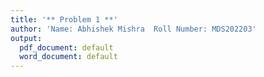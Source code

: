 ---
title: '** Problem 1 **'
author: 'Name: Abhishek Mishra  Roll Number: MDS202203'
output:
  pdf_document: default
  word_document: default
---

```{=latex}
PART-1:\\\\
  The necessary conditions are:\\\\
  1. $P(X=i) = a*r^i, i= 1,2,3\dots $\\
  2. $a\le1$\\
  3. $0 \le r \le 1$\\
  4. $a = 1-r$ \\
```
```{=latex}
PART-2:\\\\
  The idea is to use ratio test on E$[X]$ and Var$(X)$ :\\
  
  $$E[X] = \sum_{n=0}^\infty n*a*r^n = \sum_{n=0}^\infty a_n$$\\
  
  now, $$\lim_{n\to\infty}\left|\frac{a_{n+1}}{a_n}\right| = \lim_{n\to\infty}\frac{(n+1)*a*r^{n+1}}{(n)*a*r^{n}} = r<1$$
  So, by ratio test, E$[X]$ exists!\\
  
  $$\text{Var}[X] = \sum_{n=0}^\infty (n-E[X])*a*r^n = \sum_{n=0}^\infty a_n$$\\
  
  now, $$\lim_{n\to\infty}\left|\frac{a_{n+1}}{a_n}\right| = \lim_{n\to\infty}\frac{(n+1-E[X])*a*r^{n+1}}{(n-E[X])*a*r^{n}} = r<1$$
  So, by ratio test, Var$[X]$ exists!\\
```
```{=latex}
PART-3:\\\\
  
  $$E[X] = \sum_{n=0}^\infty n*a*r^n = a*r\left[\frac{d}{dr}\sum_{n=0}^\infty r^n \right] = \frac{r}{1-r}$$\\
  
  $$E[X^2] = \sum_{n=0}^\infty n^2*a*r^n = a*r*\frac{d}{dr}\left[r\left[\frac{d}{dr}\sum_{n=0}^\infty r^n \right]\right] = \frac{r(1+r)}{(1-r)^2}$$\\
  
  $\implies \text{Var}(X) = \dfrac{r}{(1-r)^2}$
```
```{=latex}
PART-4:\\\\
  
  From the data, we can see that sample mean is $1.5$ and the number of data points is $380$.
  Hence, for method of moments estimate of $ r$, we have $$\frac{\hat{r}}{(1-\hat{r})} = 1.5 \implies \hat{r} = 0.6$$\\
  
  $$\implies P(X \ge 1) = 1-P(X=0) = \hat{ r } = 0.6 $$
  $$\text{ and }$$
  $$P(1 \le X < 4 ) = P(X=1)+P(X=2)+P(X=3) = ( 1-\hat{r} )( \hat{r} )( 1 + \hat{r} + \hat{r}^2 ) = 0.4704$$
  
```
```{=latex}
PART-5:\\\\
  
  Now, we assume that $X \sim Poisson( \lambda )$\\
  
  From the data, we can see that sample mean is $1.5$ and the number of data points is 380.
  Hence, the method of moments estimate for $\lambda$ is $$  \hat{\lambda} = 1.5$$\\
  
  $$\implies P(X \ge 1) = 1-P(X=0) =1- e^{ -\hat{ \lambda } } = 0.7768 $$
  $$\text{ and }$$
  $$P(1 \le X < 4 ) = P(X=1)+P(X=2)+P(X=3) = 0.7112$$
  
```
```{=latex}
PART-6:\\\\
  
  We have to find a model for number of goals scored in a fixed amount of time, which can be thought of as number of arrivals in a fixed amount of time. For such a scenario, i believe, it is best to use a possion probability model.\\\\
```
```{=latex}
PART-7:\\\\
  
  Let $f(r)$ be the probability model defined using the geometric sequence $S = \{a, ar, ar^2,\cdots \}$
  $$\implies \text{ if }  X_1, X_2, \cdots X_n\stackrel{ i.i.d }\sim f(r) \text{ then, } \text{likelihood of r is } L(r) = \prod_{i=1}^n ar^{X_i} $$
  $$\text{ and }$$
  $$\implies \text{ if }  X_1, X_2, \cdots X_n\stackrel{ i.i.d }\sim Poisson(\lambda) \text{ then, } \text{likelihood of } \lambda \text{ is } L(\lambda) = \prod_{i=1}^n \dfrac{ {e^{-\lambda}\lambda}^{X_i}}{X_i!}$$
```
